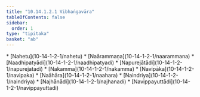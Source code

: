 ```yaml
---
title: "10.14.1.2.1 Vibhaṅgavāra"
tableOfContents: false
sidebar:
  order: 1
type: "tipitaka"
basket: "ab"
---
```



<DynamicBreadcrumb />



<TableOfContents>
* [Nahetu](10-14-1-2-1/nahetu)
* [Naārammaṇa](10-14-1-2-1/naarammana)
* [Naadhipatyādi](10-14-1-2-1/naadhipatyadi)
* [Napurejātādi](10-14-1-2-1/napurejatadi)
* [Nakamma](10-14-1-2-1/nakamma)
* [Navipāka](10-14-1-2-1/navipaka)
* [Naāhāra](10-14-1-2-1/naahara)
* [Naindriya](10-14-1-2-1/naindriya)
* [Najhānādi](10-14-1-2-1/najhanadi)
* [Navippayuttādi](10-14-1-2-1/navippayuttadi)
</TableOfContents>